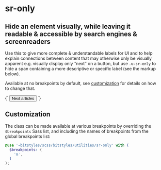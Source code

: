 
<Meta title="Utilities/sr-only" />

# sr-only

## Hide an element visually, while leaving it readable & accessible by search engines & screenreaders

Use this to give more complete & understandable labels for UI and to help explain connections between content that may otherwise only be visually apparent e.g. visually display only “next” on a button, but use `.u-sr-only` to hide a span containing a more descriptive or specific label (see the markup below).

Available at no breakpoints by default, see [customization](#customization) for details on how to change that.

<Canvas>
  <Story name="sr-only">
    {`
      <button class="a-button">
        <span class="a-button__label">Next</span>
        <span class="u-sr-only">articles</span>
      </button>
    `}
  </Story>
</Canvas>

## Customization

The class can be made available at various breakpoints by overriding the `$breakpoints` Sass list, and including the names of breakpoints from the global breakpoints list:

```scss
@use '~bitstyles/scss/bitstyles/utilities/sr-only' with (
  $breakpoints: (
    'm',
  )
);
```
